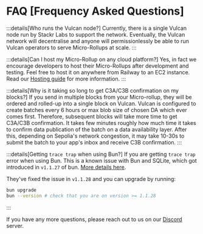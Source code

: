 # FAQ [Frequency Asked Questions]

:::details[Who runs the Vulcan node?]
Currently, there is a single Vulcan node run by Stackr Labs to support the network.
Eventually, the Vulcan network will decentralise and anyone will permissionlessly be able to run Vulcan operators to serve Micro-Rollups at scale.
:::

:::details[Can I host my Micro-Rollup on any cloud platform?]
Yes, in fact we encourage developers to host their Micro-Rollups after development and testing. Feel free to host it on anywhere from Railway to an EC2 instance.
Read our [Hosting guide](/build/guides/hosting) for more information.
:::

:::details[Why is it taking so long to get C3A/C3B confirmation on my blocks?]
If you send in multiple blocks from your Micro-rollup, they will be ordered and rolled-up into a single block on Vulcan. Vulcan is configured to create batches every 6 hours or max blob size of chosen DA which ever comes first.
Therefore, subsequent blocks will take more time to get C3A/C3B confirmation.
It takes few minutes roughly how much time it takes to confirm data publication of the batch on a data availability layer.
After this, depending on Sepolia's network congestion, it may take 10-30s to submit the batch to your app's inbox and receive C3B confirmation.
:::

:::details[Getting `trace trap` when using Bun?]
If you are getting `trace trap` error when using Bun. This is a known issue with Bun and SQLite, which got introduced in `v1.1.27` of bun. [More details here](https://discord.com/channels/876711213126520882/1282959007589601280/1283307017158791222).

They've fixed the issue in `v1.1.28` and you can upgrade by running:

```bash
bun upgrade
bun --version # check that you are on version >= 1.1.28
```
:::

If you have any more questions, please reach out to us on our [Discord](https://discord.stackrlabs.xyz/) server.
